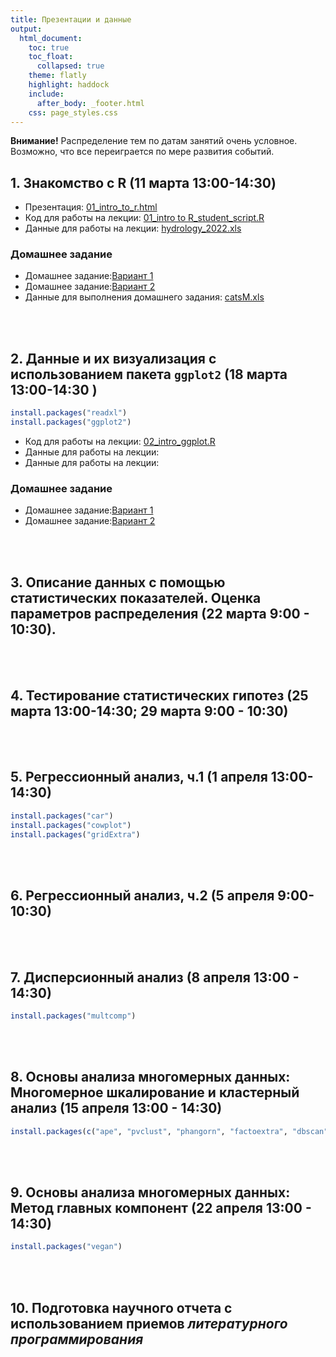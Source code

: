 ```yaml
---
title: Презентации и данные
output:
  html_document:
    toc: true
    toc_float:
      collapsed: true
    theme: flatly
    highlight: haddock
    include:
      after_body: _footer.html
    css: page_styles.css
---
```


**Внимание!** Распределение тем по датам занятий очень условное. Возможно, что все переиграется по мере развития событий. 

## 1. Знакомство с R (11 марта 13:00-14:30)

-  Презентация: [01_intro_to_r.html](01_intro_to_r.html)
-   Код для работы на лекции: [01_intro to R_student_script.R](01_intro to R_student_script.R)
-   Данные для работы на лекции: [hydrology_2022.xls](data/hydrology_2022.xls)

### Домашнее задание

-   Домашнее задание:[Вариант 1](Home_Works/01_intro_to_R_HW1_Var_1.html)
-   Домашнее задание:[Вариант 2](Home_Works/01_intro_to_R_HW1_Var_2.html)
-   Данные для выполнения домашнего задания: [catsM.xls](data/catsM.xlsx)

<br>
<br>

## 2. Данные и их визуализация с использованием пакета `ggplot2` (18 марта 13:00-14:30 )

```r
install.packages("readxl")
install.packages("ggplot2")
```

-   Код для работы на лекции: [02_intro_ggplot.R](02_intro_ggplot.R)
-   Данные для работы на лекции: [](data/Titanic.csv)
-   Данные для работы на лекции: [](data/fev.xls)
<!-- -   Презентация: [ ](01_intro_to_r.html) -->


### Домашнее задание
-   Домашнее задание:[Вариант 1](02_intro_to_ggplot_HW2_Var_1.html)
-   Домашнее задание:[Вариант 2](02_intro_to_ggplot_HW2_Var_2.html)

<br>
<br>

## 3. Описание данных с помощью статистических показателей. Оценка параметров распределения (22 марта 9:00 - 10:30).

<br>
<br>


## 4. Тестирование статистических гипотез (25 марта 13:00-14:30; 29 марта 9:00 - 10:30)


<!-- - Презентация: [02_power.html](02_power.html) -->
<!-- - Код: [02_power_code.R](02_power_code.R) -->
<!-- - Данные: [fleabeetles-subset.xlsx](data/fleabeetles-subset.xlsx) -->

<br>
<br>

## 5. Регрессионный анализ, ч.1 (1 апреля 13:00-14:30)

```r
install.packages("car")
install.packages("cowplot")
install.packages("gridExtra")
```

<!-- - Презентация: [03_regression1.html](03_regression1.html) -->
<!-- - Код: [03_regression1_code.R](03_regression1_code.R) -->
<!-- - Данные: -->
<!--     - [nuclear_teeth.xlsx](data/nuclear_teeth.xlsx) | [nuclear_teeth.csv](data/nuclear_teeth.csv) -->

<br>
<br>

## 6. Регрессионный анализ, ч.2 (5 апреля 9:00-10:30)


<!-- - Презентация: [04_regression2.html](04_regression2.html) -->
<!-- - Код: [04_regression2_code.R](04_regression2_code.R) -->
<!-- - Данные: [river.xlsx](data/river.xlsx) | [river.csv](data/river.csv) -->

<br>
<br>

## 7. Дисперсионный анализ (8 апреля 13:00 - 14:30)

```r
install.packages("multcomp")
```

<!-- - Презентация: [05_anova1.html](05_anova1.html) -->
<!-- - Код: [05_anova1_code.R](05_anova1_code.R) -->
<!-- - Данные: [sleep.xlsx](data/sleep.xlsx) | [sleep.csv](data/sleep.csv) -->

<!-- - Презентация: [06_anova2.html](06_anova2.html) -->
<!-- - Код: [06_anova2_code.R](06_anova2_code.R) -->
<!-- - Данные: [eysenck.csv](data/eysenck.csv) -->

<br>
<br>


## 8. Основы анализа многомерных данных: Многомерное шкалирование и кластерный анализ (15 апреля 13:00 - 14:30)

```r
install.packages(c("ape", "pvclust", "phangorn", "factoextra", "dbscan", "dplyr"))
```

<!-- - Презентация: [09_dist.html](09_dist.html) -->
<!-- - Код: [09_dist_code.R](09_dist_code.R) -->

<br>
<br>


## 9. Основы анализа многомерных данных: Метод главных компонент (22 апреля 13:00 - 14:30) 

```r
install.packages("vegan")
```

<!-- - Презентация: [07_pca.html](07_pca.html) -->
<!-- - Код: [07_pca_code.R](07_pca_code.R) -->


<!-- ## 8. Дискриминантный анализ -->

<!-- ```{r eval=FALSE} -->
<!-- install.packages("adegenet") -->
<!-- ``` -->

<!-- - Презентация: [08_da.html](08_da.html) -->
<!-- - Код: -->
<!--   + [код R](08_da_code.R) -->
<!--   + [LDA_helper_functions.R](LDA_helper_functions.R) -->

<br>
<br>


## 10. Подготовка научного отчета с использованием приемов *литературного программирования* 

<!-- - [Файл с примером отчёта](R_calc_Abalone.zip) -->
<!-- - [Файл с проектом из лекции](R_my_first_project.zip) -->
